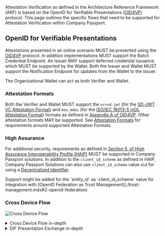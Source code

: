 
<Title size="large" variant="primary">
  Attestation Verification
</Title>

Attestation Verification as defined in the Architecture Reference Framework (ARF) is based on the OpenID for Verifiable Presentations ([OID4VP]) protocol. This page outlines the specific flows that need to be supported for Attestation Verification within Company Passport.

## OpenID for Verifiable Presentations

Attestations presented in an online scenario MUST be presented using the [OID4VP] protocol. In addition implementations MUST support the Batch Credential Endpoint. An Issuer MAY support deferred credential issuance, which MUST be supported by the Wallet. Both the Issuer and Wallet MUST support the Notification Endpoint for updates from the Wallet to the Issuer.

The Organizational Wallet can act as both Verifier and Wallet.

### Attestation Formats

Both the Verifier and Wallet MUST support the `vc+sd-jwt` (for the [SD-JWT VC Attestation Format](./attestation-formats.mdx#sd-jwt-vc)) and `mso_mdoc` (for the [ISO/IEC 18013-5 mDL Attestation Format](./attestation-formats.mdx#isoiec-18013-5-mdl)) formats as defined in [Appendix A of OID4VP][OID4VP]. Other attestation formats MAY be supported. See [Attestation Formats](./attestation-formats) for requirements around supported Attestation Formats.

### High Assurance

For additional security, requirements as defined in [Section 5. of High Assurance Interoperability Profile (HAIP)](https://openid.net/specs/openid4vc-high-assurance-interoperability-profile-sd-jwt-vc-1_0-00.html#name-openid-for-verifiable-prese) MUST be supported in Company Passport solutions. In addition to the `client_id_scheme` as defined in HAIP, Company Passport Solutions can also use `client_id_scheme` value `did` for using a [Decentralized Identifier](./identifiers.mdx#decentralized-identifiers).

<Callout>
  Support might be added for the `entity_id` as `client_id_scheme` value for integration with [OpenID Federation as
  Trust Management](./trust-management.mdx#2-openid-federation)
</Callout>

### Cross Device Flow

![Cross Device Flow](/assets/oid4vp-cross-device.svg)

<details>
<summary>Cross Device Flow in-depth</summary>

1. User browses to Relying Party (RP) website
2. Browser on the user's device opens the Resource server/website associated with the RP on a device different from its
   wallet
3. The RS/website asks the RP component via its management API to generate a new Authorization Request URI
4. The RP generates a new `state` value which for instance can be used as a browser session using a secure HTTP only
   cookie, referred to as correlation id.
5. RP generates an ephemeral key pair to be used for key agreement for response encryption (not supported yet)
6. RP generates an OpenID4VP Authorization Request, binding it internally to the `state` and stores
7. RP makes sure the Request is accessible using the unique `request_uri` (
   e.g., `https://rp.example.com/oid4vp/requests/abcde-abcde-1234`);
   - The request is bound to the user's browser session
   - It is signed using a key bound to the RP's metadata that can be retrieved using the RP's client_id
   - It contains the presentation_definition containing the information about the requested (Q)EAAs
   - It contains RP's nonce and state
   - It contains the purpose given by the RP
8. RP returns the Request to the RS/RP website
9. Rs/RP website generate a QR code from the Authorization request
10. Rs/RP website returns a HTML page to the browser containing a QR-Code to the wallet app (
    e.g., `openid4vp://authorize?client_id=..&request_uri=https://rp.example.com/oidc/request/1234`). It also sets a
    Cookie with the `state` value.
11. The user launches his wallet and hits a button to scan QR-Code from the RP's website.
12. The wallet scans the QR code
13. The Wallet starts the OID4VP flow
14. The wallet decodes the Authorization Request from the QR-Code and extracts request_uri and client_id
15. The wallet optionally evaluates the trust associated with the client_id of the RP (optional)
16. The wallet app retrieves the Authorization Request Object from the RP website (
    e.g., `https://rp.example.com/oid4vp/requests/abcde-abcde-1234`)
    Example signed JWT when `client_id_scheme` is `did`. This is a vp_token only, meaning only presentation definition
    and thus Verifiable Presentation is expected

header:

```json
{
  "typ": "oauth-authz-req+jwt",
  "alg": "RS256",
  "kid": "did:example:123#1"
}
```

body/payload:

```json
{
  "client_id": "did:example:123",
  "client_id_scheme": "did",
  "response_types": "vp_token",
  "redirect_uri": "https://relying-party.acme.org/callback",
  "nonce": "n-0S6_WzA2Mj",
  "presentation_definition": "..see PE chapter for examples..",
  "client_metadata": {
    "vp_formats": {
      "jwt_vp_json": {
        "alg": ["ES256", "ES256K"]
      },
      "mso_mdoc": {
        "proof_type": ["ES256"]
      }
    }
  }
}
```

See also: [Presentation Exchange explanation](./presentation-exchange)

17. The RP website return the signed Authorization Request Object JWT
18. The wallet validates the Authorization Request signature (JWT) using the RP's public key

- Was the signature valid and the key bound to the RP's metadata? This ensures that the Authorization Request was not
  tampered with;

19. The wallet validates the Presentation Exchange's Presentation Definition to be valid (presentation_definition)
20. The wallet optionally filters out any Verifiable Credentials that cannot satisfy the presentation_definition
21. The wallet notifies the user in case credentials are missing. Or to be more precise, in case presentation_definition
    input descriptors cannot be satisfied.

- In the future a trust framework could would list all issuers and their credential types, allowing for a nicer UX, by
  redirecting the user to (Q)EAA Providers in case credentials are missing.

22. Consent: The Wallet displays information about the identity of the Relying Party and the purpose, the user gives
    consent to present the (Q)EAA.
23. **JSON-LD W3C (Q)EAA** The wallet generates a W3C Verifiable Presentation containing one or more proofs using
    wallet/device private key(s)
24. **(SD-JWT (Q)EAA)** The Wallet generates a KB-JWT by signing over nonce and audience with _device private keyv_
25. **(SD-JWT (Q)EAA)** The Wallet creates the presentation according to presentation_definition by cutting out the
    unnecessary Disclosures and appending the KB-JWT
26. **(Mdoc (Q)EAA)** The Wallet generates an Mdoc deviceAuth by signing the SessionTranscript with _device private key_
27. **(Mdoc (Q)EAA)** The Wallet creates the presentation according to presentation_definition by cutting out the
    unnecessary Releases assembling the issuerAuth with deviceAuth
28. **JWT W3C VP** The wallet generates a W3C VCDM 1.1 JWT encoded Verifiable Presentation containing one or more proofs
    using wallet/device private key(s)
29. The wallet asks the user to authenticate, for instance using pin, face id or fingerprint
30. The wallet creates a VP token and a presentation submission, describing the paths from the definition to the VC(s)
    contained in the VP.
31. The wallet sends the VP token and presentation submission to the RP (encrypted to the RP's ephemeral public key, not
    yet supported).
32. The RP optionally decrypts the Authorization Response with its _ephemeral public key_ created during the
    Authorization Request.
33. The RP matches the browser session with the state parameter.
34. The RP verifies the content of the vp_token. verifies its signatures, including these of credentials contained in
    presentation(s)
35. The RP verifies the submission_data and vp_token against its definition
36. The RP responds with HTTP 200 and acknowledges the received vp_token.
37. The browser refreshes the RP's website, either by polling regularly or by receiving a call from the RP, e.g. through
    websockets or webhooks.
38. The RP matches the session_id from the Cookie
39. matches this with the verification result.
40. Returns the result to the browser or RS
41. The browser continues the UX flow.

</details>

<details>
<summary>DIF Presentation Exchange in-depth</summary>

Whenever the `response_type` of the `Request Object` contains the value `vp_token`, `code` and
a `presentation_definition` is present, the OP/Wallet is expected to return a so called `VP Token`, meaning a Verifiable
Presentation in the `Authorization Response` (`vp_token`) or `Token Response` (`code`) with `presentation_submission`,
binding the Presentation to the definition. Examples will be provided below.

### Example JWT (Q)EAA

Below is an example (Q)EAA in JWT format, explaining how the JWT encoded (Q)EAA is being mapped onto the W3C Verifiable
Credential Datamodel 1.1 (VCDM).
It is important to understand that a JWT (Q)EAA is just a matter of encoding/decoding a 'regular' W3C Verifiable
Credential

```json
{
    "iss": "https://example.gov/issuers/565049", <-- Maps onto the issuer value of the W3C VDM
    "nbf": 1262304000, <-- Maps onto the issuance data of the W3C VDM
    "jti": "http://example.gov/credentials/3732", <-- Unique value, maps onto the credential Id of the W3C VDM
    "sub": "did:example:ebfeb1f712ebc6f1c276e12ec21", <-- maps onto the credentialSubject id of the W3C VDM, notice no id is present below,
    "vc": { <-- maps onto the W3C VCDM Verifiable Credential. The rest below is standard W3C VCDM,
       "crdentialSchema": {
          "id": "https://eu.com/claims/IDCredential.json"
       },
        "@context": [
            "https://www.w3.org/2018/credentials/v1",
            "https://www.w3.org/2018/credentials/examples/v1"
        ],
        "type": [
            "VerifiableCredential",
            "IDCredential"
        ],
        "credentialSubject": {
            "given_name": "Max",
            "family_name": "Mustermann",
            "birthdate": "1998-01-11",
            "address": {
                "street_address": "Sandanger 25",
                "locality": "Musterstadt",
                "postal_code": "123456",
                "country": "DE"
            }
        }
    }
}
```

### Example Presentation Definitions

As you can see in the below examples the format of the actual credential has an influence on the definition. Both in
terms of paths, formats and constraints

The global structure however is the same, and follows the DIF Presentation
Exchange [v2.0 specification](https://identity.foundation/presentation-exchange/spec/v2.0.0/) (PE)
The `input_descriptor` array is mandatory. A wallet is supposed to satisfy every single input descriptor from the
definition, unless specific constraints dictate otherwise.

Please be aware that the below are very minimal examples of what PE is capable of.
Things like defining which claims should be used in selectively disclosed credentials, including whether the selective
disclosure is mandatory or optional are for instance possible.
It is also possible to add constraints to an input descriptor, allowing for instance to assign one or more groups to the
descriptor. The in a so called `submission_requirements` object you can have rules, like a `pick` rule where you define
that for instance 1 or 2 descriptors should be satisfied from a certain group, or for instance a min and max amount of
descriptors

#### W3C Verifiable Credential Data Model 1.1 JWT Credential

The below example, expects a JWT VP signed using `ES256` with a single JWT VC signed using either `ES256` or `ES256K`.
It also expect the type to be `IDCredential` exactly and requires a schema from 2 different locations.

```json
{
    "id": "example_jwt_vc, a unique ID value for the whole definition",
    "name": "An optional human friendly readable name, to be displayed by a wallet typically",
    "purpose": "An optional string to be displayed by the wallet, describing to the user that the purpose of the RPs data request is",
    "input_descriptors": [
        {
            "id": "id_credential", <-- A Unique identifier in the scope of the definition for this input descriptor
            "format": {
                "jwt_vc_json": {
                    "proof_type": [ <-- VC signature suites supported for a JWT VP not using Linked Data Processing (@context)
                        "ES256K",
                        "ES256"
                    ]
                },
               "jwt_vp_json": {
                  "proof_type": [
                     "ES256" <-- VP signature suite supported for a JWT VP not using Linked Data Processing (@context)
                  ]
               }
            },
            "constraints": {
                "fields": [
                    {
                        "path": [
                            "$.vc.type" <-- Search for this path in the credential, using JSONPath
                        ],
                        "filter": { <-- Can be any JSON schema filter, so partial searches using regexes, matching against constants, singular values as well as arrays
                            "type": "array",
                            "contains": {
                                "const": "IDCredential" <-- The VC path vc.type should be an array containing the string literal IDCredential with an exact match
                            }
                        }
                    },
                   {
                      "path": ["$.vc.credentialSchema.id"],
                      "filter": {
                         "type": "string",
                         "pattern": ["https://eu.com/claims/IDCredential.json", "https://us.com/example/US-IDCredential.json"]
                      }
                   }
                ]
            }
        }
    ]
}
```

#### ISO mobile Driving License (mDL)

```json
{
   "id": "mDL-example, a unique ID value for the whole definition",
   "name": "An optional human friendly readable name, to be displayed by a wallet typically",
   "purpose": "An optional string to be displayed by the wallet, describing to the user that the purpose of the RPs data request is",
    "input_descriptors":[
        {
            "id":"org.iso.18013.5.1.mDL", <-- namespace identifier, according to ISO spec
            "format":{
                "mso_mdoc":{
                    "alg":[
                        "EdDSA",
                        "ES256"
                    ]
                }
            },
            "constraints":{
                "limit_disclosure":"required", <-- Do not accept mDoc disclosures containing more claims than listed below
                "fields":[
                    {
                        "path":[
                            "$['org.iso.18013.5.1']['family_name']"
                        ],
                        "intent_to_retain":false <-- The RP is signaling it will not store these values long term, only used during the actial interaction
                    },
                    {
                        "path":[
                            "$['org.iso.18013.5.1']['portrait']"
                        ],
                        "intent_to_retain":false
                    },
                    {
                        "path":[
                            "$['org.iso.18013.5.1']['driving_privileges']"
                        ],
                        "intent_to_retain":false
                    },
                    {
                        "path":[
                            "$['domestic_namespace']['domestic_data_element_id']"
                        ],
                        "intent_to_retain":false
                    }
                ]
            }
        }
    ]
}
```

### Presentation Submission

A descriptor called the `presentation_submission` needs to be provided in the Response to the RP. This descriptor is
being created by the Wallet and User. The Wallet will use a PE library to filter out any non-conforming (Q)EAAs. If the
Presentation Definition cannot be met, the user will be warned about it. If it can be met, the user will have to
consent. In case multiple (Q)EAAs met a single criteria (input_descriptor) of the definition, the user should choose
which (Q)EAA(s) to use.
The PE library then will generate the `presentation_submission`, making a link between the definition `input_descriptor`
ids and the JSONPaths of the (Q)EAAs in the Presentation. This ensures the RP can check the Presentation without any
ambiguity.

Example presentation submission:

```json
{
    "id": "Presentation example 1", <-- Unique value in scope of the holder/wallet
    "definition_id": "example_jwt_vc", <-- Matches the definition Id (see earlier)
    "descriptor_map": [
        {
            "id": "id_credential", <-- matches the ID of the descriptor from the definition
            "format": "jwt_vp", <-- Format used for the presentation
            "path": "$", <-- Since this is a nested descriptor where the outer part is the presentation at the toplevel, we use $ (toplevel)
            "path_nested": { <-- We need to point to the VC/(Q)EAA within the presentation
                "format": "jwt_vc", <-- format of the VC
                "path": "$.vp.verifiableCredential[0]" <-- Path to the (Q)EAA, relative to the path of the parent ($)
            }
        }
    ]
}
```

</details>

[OID4VP]: https://openid.net/specs/openid-4-verifiable-presentations-1_0.html
